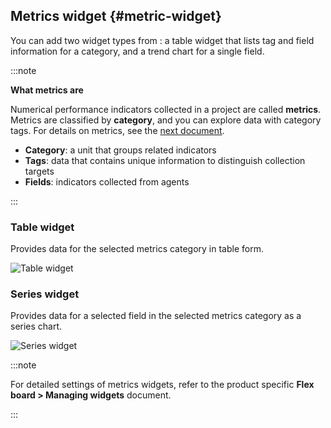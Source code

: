 ## Metrics widget {#metric-widget}

You can add two widget types from <Cmdname sid="all_metrics" className="uitext" />: a table widget that lists tag and field information for a category, and a trend chart for a single field.

:::note

**What metrics are**

Numerical performance indicators collected in a project are called **metrics**. Metrics are classified by **category**, and you can explore data with category tags. For details on metrics, see the [next document](metrics/common-metrics-intro).

* **Category**: a unit that groups related indicators
* **Tags**: data that contains unique information to distinguish collection targets
* **Fields**: indicators collected from agents

:::

### Table widget

Provides data for the selected metrics category in table form.

  ![Table widget](/img/metric-widget-table.png)

### Series widget

Provides data for a selected field in the selected metrics category as a series chart.

  ![Series widget](/img/metric-widget-series.png)

:::note

For detailed settings of metrics widgets, refer to the product specific **Flex board > Managing widgets** document.

:::